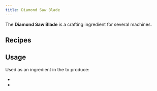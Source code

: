 ```yaml
---
title: Diamond Saw Blade
---
```


<ItemImage file="diamond_saw_blade" alt="Diamond Saw Blade" size="200" />

The **Diamond Saw Blade** is a crafting ingredient for several machines.

## Recipes

<CraftingTable recipe="input techreborn:diamond_dust techreborn:steel_ingot techreborn:diamond_dust input techreborn:steel_ingot air techreborn:steel_ingot input techreborn:diamond_dust techreborn:steel_ingot techreborn:diamond_dust output techreborn:diamond_saw_blade,4" />

## Usage

Used as an ingredient in the <McItem slug="minecraft:crafting_table"/> to produce:

- <McItem slug="techreborn:greenhouse_controller" />
- <McItem slug="techreborn:industrial_sawmill" />